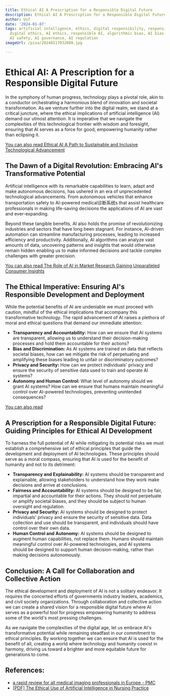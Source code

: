 ```yaml
---
title: Ethical AI A Prescription for a Responsible Digital Future
description: Ethical AI A Prescription for a Responsible Digital Future
author: Usf
date: '2024-01-07'
tags: artificial intelligence, ethics, digital responsibility, responsible technology,
  digital ethics, AI ethics, responsible AI, algorithmic bias, AI bias, AI fairness,
  AI safety, AI governance, AI regulation
imageUrl: /pixa/20240117032608.jpg

---
```

#  Ethical AI: A Prescription for a Responsible Digital  Future

In  the symphony  of human progress, technology plays a pivotal role, akin  to a conductor orchestrating a harmonious blend of innovation and societal transformation.  As we venture further into  the digital realm, we stand at a critical juncture, where the ethical implications of artificial intelligence (AI) demand our utmost attention. It is imperative that  we navigate the complexities of this technological frontier with wisdom and foresight, ensuring that AI serves as a force  for good,  empowering humanity rather than eclipsing it.

[You can also read Ethical AI A  Path  to Sustainable and Inclusive Technological  Advancement](Ethical%20AI%20A%20Path%20to%20Sustainable%20and%20Inclusive%20Technological%20Advancement)


## The Dawn of a Digital Revolution: Embracing AI's Transformative Potential

Artificial intelligence with its remarkable  capabilities  to learn, adapt and  make autonomous decisions, has ushered in an era of unprecedented technological advancements. From autonomous vehicles  that enhance transportation safety to AI-powered medical诊断系统s that assist healthcare professionals in making life-saving  decisions the applications of AI are vast and ever-expanding.

Beyond these tangible benefits, AI also  holds the promise of revolutionizing industries and  sectors that have long been stagnant. For instance, AI-driven automation can streamline manufacturing processes,  leading to increased efficiency and productivity. Additionally, AI algorithms can analyze vast amounts of data, uncovering patterns  and insights that would  otherwise remain hidden enabling us  to make informed decisions and tackle complex challenges with  greater precision.

[You can also read The Role of AI in Market Research  Gaining Unparalleled Consumer Insights](The%20Role%20of%20AI%20in%20Market%20Research%20Gaining%20Unparalleled%20Consumer%20Insights)


## The Ethical Imperative: Ensuring AI's Responsible Development and  Deployment

While the potential benefits  of AI are undeniable we must proceed with caution, mindful of the ethical implications that accompany this transformative technology.  The rapid advancement of AI raises  a plethora of moral and ethical questions that demand our immediate attention:

- **Transparency and Accountability:** How can we ensure that AI systems are transparent,  allowing us to understand their decision-making processes and hold them accountable for their actions?
- **Bias and Discrimination:** As AI systems  are trained on data that reflects societal biases, how can we mitigate the risk of perpetuating and amplifying these biases leading to unfair or discriminatory outcomes?
- **Privacy and Security:** How can we protect individuals' privacy and ensure the security of sensitive data  used to train and operate AI systems?
- **Autonomy and Human  Control:** What level  of autonomy should we grant AI  systems? How can we ensure that humans maintain meaningful control over AI-powered technologies, preventing unintended consequences?

[You  can also  read ]()


## A Prescription for  a Responsible Digital Future: Guiding Principles for Ethical AI Development

To harness the full potential of AI while mitigating its potential  risks we must establish a comprehensive set  of ethical  principles that  guide the  development and deployment of AI  technologies. These principles  should serve as a moral compass, ensuring that AI is used  for the benefit of humanity and not  to its detriment:

- **Transparency and Explainability:** AI systems should be transparent and explainable, allowing stakeholders to understand how they work make decisions and arrive  at conclusions.
- **Fairness and Accountability:** AI systems should be designed to be fair, impartial and accountable for their actions.  They should not perpetuate or amplify societal biases, and they should be subject to human oversight and  regulation.
- **Privacy and Security:** AI systems should be designed to protect individuals' privacy and ensure the security of sensitive data. Data collection and use should be transparent, and individuals should have control over their own data.
- **Human  Control and Autonomy:** AI  systems should be designed to augment human capabilities, not replace them. Humans should maintain meaningful control over AI-powered technologies, and AI systems should be designed to support human decision-making, rather than making decisions  autonomously.

## Conclusion: A Call for Collaboration and Collective Action

The ethical development and  deployment of AI is not a solitary endeavor. It requires the concerted  efforts of governments industry leaders, academics, and civil society organizations. Through collaboration and  collective action we  can create a  shared vision for a responsible digital future where  AI  serves as a powerful tool for progress empowering  humanity to address some of the world's most pressing challenges.

As we  navigate the complexities of the digital age, let us embrace AI's transformative potential while  remaining steadfast in our commitment to ethical  principles. By working together  we can ensure that AI is used for the  benefit of all,  creating a world where technology and  humanity coexist in harmony,  driving us toward  a brighter and more equitable  future for generations to come.

## References:
- [a rapid review for all medical imaging professionals in Europe - PMC](https://www.ncbi.nlm.nih.gov/pmc/articles/PMC10636340/)
- [[PDF] The Ethical Use of Artificial Intelligence in Nursing Practice](https://www.nursingworld.org/~48f653/globalassets/practiceandpolicy/nursing-excellence/ana-position-statements/the-ethical-use-of-artificial-intelligence-in-nursing-practice_bod-approved-12_20_22.pdf)
